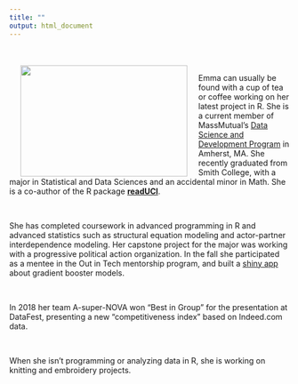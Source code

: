 ```yaml
---
title: ""
output: html_document
--- 
```

  <br>
  <br>
  <img src="images/emma_headshot.jpg" align="left" height="200px" width="300px" hspace="20" />

Emma can usually be found with a cup of tea or coffee working on her latest project in R. She is a current member of MassMutual's [Data Science and Development Program](https://datascience.massmutual.com/dsdp) in Amherst, MA. She recently graduated from Smith College, with a major in Statistical and Data Sciences and an accidental minor in Math. She is a co-author of the R package [**readUCI**](https://github.com/emmal73/readUCI).

<br>

She has completed coursework in advanced programming in R and advanced statistics such as structural equation modeling and actor-partner interdependence modeling. Her capstone project for the major was working with a progressive political action organization. In the fall she participated as a mentee in the Out in Tech mentorship program, and built a [shiny app](https://github.com/emmal73/emma_out_in_tech/tree/master/GBM) about gradient booster models.

<br>

In 2018 her team A-super-NOVA won "Best in Group" for the presentation at DataFest, presenting a new "competitiveness index" based on Indeed.com data.

<br>

When she isn't programming or analyzing data in R, she is working on knitting and embroidery projects.

<br>


